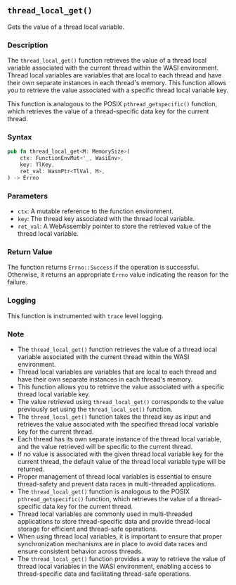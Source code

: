 ## `thread_local_get()`

Gets the value of a thread local variable.

### Description

The `thread_local_get()` function retrieves the value of a thread local variable associated with the current thread within the WASI environment. Thread local variables are variables that are local to each thread and have their own separate instances in each thread's memory. This function allows you to retrieve the value associated with a specific thread local variable key.

This function is analogous to the POSIX `pthread_getspecific()` function, which retrieves the value of a thread-specific data key for the current thread.

### Syntax

```rust
pub fn thread_local_get<M: MemorySize>(
    ctx: FunctionEnvMut<'_, WasiEnv>,
    key: TlKey,
    ret_val: WasmPtr<TlVal, M>,
) -> Errno
```

### Parameters

- `ctx`: A mutable reference to the function environment.
- `key`: The thread key associated with the thread local variable.
- `ret_val`: A WebAssembly pointer to store the retrieved value of the thread local variable.

### Return Value

The function returns `Errno::Success` if the operation is successful. Otherwise, it returns an appropriate `Errno` value indicating the reason for the failure.

### Logging

This function is instrumented with `trace` level logging.

### Note

- The `thread_local_get()` function retrieves the value of a thread local variable associated with the current thread within the WASI environment.
- Thread local variables are variables that are local to each thread and have their own separate instances in each thread's memory.
- This function allows you to retrieve the value associated with a specific thread local variable key.
- The value retrieved using `thread_local_get()` corresponds to the value previously set using the `thread_local_set()` function.
- The `thread_local_get()` function takes the thread key as input and retrieves the value associated with the specified thread local variable key for the current thread.
- Each thread has its own separate instance of the thread local variable, and the value retrieved will be specific to the current thread.
- If no value is associated with the given thread local variable key for the current thread, the default value of the thread local variable type will be returned.
- Proper management of thread local variables is essential to ensure thread-safety and prevent data races in multi-threaded applications.
- The `thread_local_get()` function is analogous to the POSIX `pthread_getspecific()` function, which retrieves the value of a thread-specific data key for the current thread.
- Thread local variables are commonly used in multi-threaded applications to store thread-specific data and provide thread-local storage for efficient and thread-safe operations.
- When using thread local variables, it is important to ensure that proper synchronization mechanisms are in place to avoid data races and ensure consistent behavior across threads.
- The `thread_local_get()` function provides a way to retrieve the value of thread local variables in the WASI environment, enabling access to thread-specific data and facilitating thread-safe operations.
